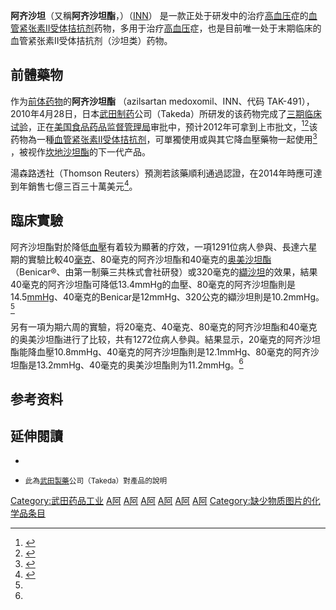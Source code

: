 {{medical}}
{{Drugbox
| IUPAC_name        = (5-methyl-2-oxo-1,3-dioxol-4-yl)methyl 2-ethoxy-1-([2'-(5-oxo-4,5-dihydro-1,2,4-oxadiazol-3-yl)biphenyl-4-yl]methyl)-1H-benzimidazole-7-carboxylate
| imagename         = 阿齐沙坦酯
| image             = Azilsartan medoxomil.svg
| IUPHAR_ligand = 6901
| CAS_number_Ref = {{cascite|changed|??}}
| CAS_number = 147403-03-0
| ATC_prefix = C09
| ATC_suffix = CA09
| ATC_supplemental =
| ChEBI_Ref = {{ebicite|changed|EBI}}
| ChEBI = 68850
| ChEMBL_Ref = {{ebicite|changed|EBI}}
| ChEMBL = 57242
| PubChem = 9825285
| DrugBank_Ref = {{drugbankcite|correct|drugbank}}
| DrugBank = 
| UNII_Ref = {{fdacite|correct|FDA}}
| UNII = F9NUX55P23
| ChemSpiderID_Ref = {{chemspidercite|changed|chemspider}}
| ChemSpiderID = 8001032
| KEGG_Ref = {{keggcite|changed|kegg}}
| KEGG = D08864
| synonyms = TAK-536
| C=30 | H=24 | N=4 | O=8 
| molecular_weight  = 568.5
| smiles            = Cc2oc(=O)oc2COC(=O)c4c1c(ccc4)nc(OCC)n1Cc(cc6)ccc6-c3ccccc3-c5nc(=O)on5
| bioavailability   = 
| protein_bound     = 
| metabolism        = 
| elimination_half-life = 
| excretion         = 
| pregnancy_AU      =  <!-- A / B1 / B2 / B3 / C / D / X -->
| pregnancy_US      =  <!-- A / B            / C / D / X -->
| pregnancy_category=  
| legal_AU =  <!-- S2, S3, S4, S5, S6, S7, S8, S9 or Unscheduled-->
| legal_CA =  <!-- Schedule I, II, III, IV, V, VI, VII, VIII -->
| legal_UK =  <!-- GSL, P, POM, CD, or Class A, B, C -->
| legal_US =  <!-- OTC / Rx-only / Schedule I, II, III, IV, V -->
| legal_status      = 
| routes_of_administration = 
}}
'''阿齐沙坦'''（又稱'''阿齐沙坦酯'''，{{lang-en|Azilsartan|}}）（[[国际非专利药品名称|INN]]） 是一款正处于研发中的治疗[[高血压|高血压]]症的[[血管紧张素II受体拮抗剂|血管紧张素II受体拮抗剂]]药物，多用于治疗[[高血压|高血压]]症，也是目前唯一处于末期临床的血管紧张素II受体拮抗剂（沙坦类）药物。

==前體藥物==
作为[[前体药物|前体药物]]的'''阿齐沙坦酯''' （azilsartan medoxomil、INN、代码 TAK-491），2010年4月28日，日本[[武田制药|武田制药]]公司（Takeda）所研发的该药物完成了[[临床试验|三期临床试验]]，正在[[美国食品药品监督管理局|美国食品药品监督管理局]]审批中，预计2012年可拿到上市批文，<ref>{{cite web |url=http://www.clinicaltrials.gov/ct2/results?term=Azilsartan |title=Complete list of clinical trials for azilsartan (ClinicalTrials.gov) |format= |work= |accessdate=2008-06-20 |archive-date=2019-07-02 |archive-url=https://web.archive.org/web/20190702154015/https://clinicaltrials.gov/ct2/results?term=Azilsartan |dead-url=no }}</ref><ref>{{cite news |url=http://www.medscape.com/viewarticle/726187 |author=Collins TR |title=New ARB shows good results in blacks |publisher={{link-en|Medscape|Medscape}} |date=2010-08-02 |accessdate=2010-08-02 |archive-date=2012-01-14 |archive-url=https://web.archive.org/web/20120114003218/http://www.medscape.com/viewarticle/726187 |dead-url=no }}</ref>该药物為一種[[血管紧张素II受体拮抗剂|血管紧张素II受体拮抗剂]]，可單獨使用或與其它降血壓藥物一起使用<ref>{{cite web|url=http://www.severehypertension.net/hbp/more/takeda-submits-new-drug-application/|title=Takeda Submits New Drug Application for Azilsartan Medoxomil in the U.S.|author=Larkin, K. T., Taylor, B. K., Hernandez, D. H., Goodie, J. L., Doyle, A., O'Quinn, S. R.|publisher=severehypertension.net|date=2010-04-28|language=en|access-date=2011-02-07|archive-date=2018-01-20|archive-url=https://web.archive.org/web/20180120065617/http://www.severehypertension.net/hbp/more/takeda-submits-new-drug-application/|dead-url=no}}</ref>
，被视作[[坎地沙坦|坎地沙坦酯]]的下一代产品。

湯森路透社（Thomson Reuters）預測若該藥順利通過認證，在2014年時應可達到年銷售七億三百三十萬美元<ref name="reuters">{{cite web|url=http://www.reuters.com/article/2010/05/03/hypertension-takeda-idUSN0220734220100503|title=Takeda blood pressure drug tops rivals in studies|author=Bill Berkrot|publisher=reuters|date=2010-05-03|language=en|access-date=2011-02-07|archive-date=2013-10-31|archive-url=https://web.archive.org/web/20131031081834/http://www.reuters.com/article/2010/05/03/hypertension-takeda-idUSN0220734220100503|dead-url=yes}}</ref>。

==臨床實驗==
阿齐沙坦酯對於降低[[血壓|血壓]]有着较为顯著的疗效，一項1291位病人參與、長達六星期的實驗比較40[[毫克|毫克]]、80毫克的阿齐沙坦酯和40毫克的[[奥美沙坦|奥美沙坦酯]]（Benicar®、由第一制藥三共株式會社研發）或320毫克的[[纈沙坦|纈沙坦]]的效果，結果40毫克的阿齐沙坦酯可降低13.4mmHg的血壓、80毫克的阿齐沙坦酯則是14.5[[托|mmHg]]、40毫克的Benicar是12mmHg、320公克的纈沙坦則是10.2mmHg。<ref name="reuters"></ref>

另有一項为期六周的實驗，将20毫克、40毫克、80毫克的阿齐沙坦酯和40毫克的奥美沙坦酯进行了比较，共有1272位病人參與。結果显示，20毫克的阿齐沙坦酯能降血壓10.8mmHg、40毫克的阿齐沙坦酯則是12.1mmHg、80毫克的阿齐沙坦酯是13.2mmHg、40毫克的奥美沙坦酯則为11.2mmHg。<ref name="reuters"></ref>

==参考资料==
{{Reflist}}

==延伸閱讀==
{{refbegin}}
*{{cite web|url=http://formularyjournal.modernmedicine.com/formulary/Modern+Medicine+Now/Focus-on-Azilsartan-A-next-generation-angiotensin-/ArticleStandard/Article/detail/700419?contextCategoryId=44233|title=Focus on Azilsartan: A next-generation angiotensin II receptor blocker for the treatment of hypertension|date=2010-12-01|author=Jessica C. Song, MA, PharmD, Pritha Singh, Wilson Fung Fung|publisher=Formulary|language=en}}{{Dead link|date=2018年7月 |bot=InternetArchiveBot |fix-attempted=yes }}
*{{cite web|url=http://www.takeda.com/press/article_38490.html|title=Takeda Submits European Marketing Authorisation Application for Azilsartan Medoxomil, an Investigational Compound for the Treatment of Essential Hypertension|author=Takeda Pharmaceutical Company Limited|date=2010-10-20|language=en|access-date=2011-02-07|archive-date=2012-05-10|archive-url=https://web.archive.org/web/20120510153625/http://www.takeda.com/press/article_38490.html|dead-url=no}}<small>此為[[武田製藥|武田製藥]]公司（Takeda）對產品的說明</small>
{{refend}}

{{基于肾素-血管紧张素系统的抗高血压药}}
{{Peptidergics}}

[[Category:武田药品工业|Category:武田药品工业]]
[[Category:血管紧张素II受体拮抗剂|A阿]]
[[Category:苯并咪唑类药物|A阿]]
[[Category:恶二唑|A阿]]
[[Category:氨基甲酸酯|A阿]]
[[Category:醚|A阿]]
[[Category:抗高血压药物|A阿]]
[[Category:缺少物质图片的化学品条目|Category:缺少物质图片的化学品条目]]